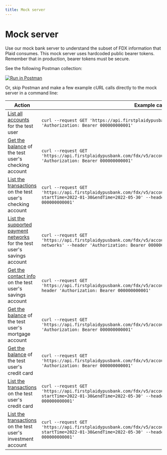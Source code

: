 ```yaml
---
title: Mock server
---
```


# Mock server

Use our mock bank server to understand the subset of FDX information that Plaid consumes.
This mock server uses hardcoded public bearer tokens.
Remember that in production, bearer tokens must be secure.

See the following Postman collection:

[![Run in Postman](https://run.pstmn.io/button.svg)](https://god.gw.postman.com/run-collection/20285790-77110c23-da75-448b-8bf2-2c09bf560d6d?action=collection%2Ffork&collection-url=entityId%3D20285790-77110c23-da75-448b-8bf2-2c09bf560d6d%26entityType%3Dcollection%26workspaceId%3Dfbafb5a2-25a1-482a-a65b-1f637a19ed49)

Or, skip Postman and make a few example cURL calls directly to the mock server in a command line:

| <div style={{width:250}}>Action</div>                                                                                                                                                                             | Example call                                                                                                                                                                                     |
|-------------------------------------------------------------------------------------------------------------------------------------------------------------------------------------------------------------------|--------------------------------------------------------------------------------------------------------------------------------------------------------------------------------------------------|
| [List all accounts](https://plaid.github.io/core-exchange/api-versions/five-dot-two#tag/Account-Information/operation/searchForAccounts) for the test user                                                        | `curl --request GET 'https://api.firstplaidypusbank.com/fdx/v5/accounts' --header 'Authorization: Bearer 000000000001'`                                                                          |
| [Get the balance](https://plaid.github.io/core-exchange/api-versions/five-dot-two#tag/Account-Information/operation/getAccount) of the test user's checking account                                               | `curl --request GET 'https://api.firstplaidypusbank.com/fdx/v5/accounts/deposit_01_checking' --header 'Authorization: Bearer 000000000001'`                                                      |
| [List the transactions](https://plaid.github.io/core-exchange/api-versions/five-dot-two#tag/Account-Transactions/operation/searchForAccountTransactions) on the test user's checking account                      | `curl --request GET 'https://api.firstplaidypusbank.com/fdx/v5/accounts/deposit_01_checking/transactions?startTime=2022-01-30&endTime=2022-05-30' --header 'Authorization: Bearer 000000000001'` |
| [List the supported payment networks](https://plaid.github.io/core-exchange/api-versions/five-dot-two#tag/Payment-Networks-Information/operation/getAccountPaymentNetworks) for the test user's savings account   | `curl --request GET 'https://api.firstplaidypusbank.com/fdx/v5/accounts/deposit_02_savings/payment-networks' --header 'Authorization: Bearer 000000000001'`                                      |
| [Get the contact info](https://plaid.github.io/core-exchange/api-versions/five-dot-two#tag/Personal-Information/operation/getAccountContact) on the test user's savings account                                   | `curl --request GET 'https://api.firstplaidypusbank.com/fdx/v5/accounts/deposit_02_savings/contact' --header 'Authorization: Bearer 000000000001'`                                               |
| [Get the balance](https://plaid.github.io/core-exchange/api-versions/five-dot-two#tag/Account-Information/operation/getAccount) of the test user's mortgage account                                               | `curl --request GET 'https://api.firstplaidypusbank.com/fdx/v5/accounts/loan_02_mortgage' --header 'Authorization: Bearer 000000000001'`                                                         |
| [Get the balance](https://plaid.github.io/core-exchange/api-versions/five-dot-two#tag/Account-Information/operation/getAccount) of the test user's credit card                                                    | `curl --request GET 'https://api.firstplaidypusbank.com/fdx/v5/accounts/loc_01_creditcard' --header 'Authorization: Bearer 000000000001'`                                                        |
| [List the transactions](https://plaid.github.io/core-exchange/api-versions/five-dot-two#tag/Account-Transactions/operation/searchForAccountTransactions) on the test user's credit card                           | `curl --request GET 'https://api.firstplaidypusbank.com/fdx/v5/accounts/loc_01_creditcard/transactions?startTime=2022-01-30&endTime=2022-05-30' --header 'Authorization: Bearer 000000000001'`   |
| [List the transactions](https://plaid.github.io/core-exchange/api-versions/five-dot-two#tag/Account-Transactions/operation/searchForAccountTransactions) on the test user's investment account                    | `curl --request GET 'https://api.firstplaidypusbank.com/fdx/v5/accounts/investment_01_trust/transactions?startTime=2022-01-30&endTime=2022-05-30' --header 'Authorization: Bearer 000000000001'` |
